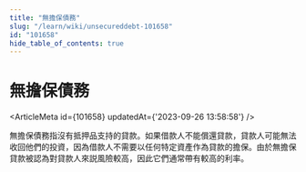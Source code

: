 ```yaml
---
title: "無擔保債務"
slug: "/learn/wiki/unsecureddebt-101658"
id: "101658"
hide_table_of_contents: true
---
```



# 無擔保債務

<ArticleMeta id={101658} updatedAt={'2023-09-26 13:58:58'} />
<div className='border-solid border-b border-t-0 my-4 border-[var(--ifm-color-gray-300)]' />

無擔保債務指沒有抵押品支持的貸款。如果借款人不能償還貸款，貸款人可能無法收回他們的投資，因為借款人不需要以任何特定資產作為貸款的擔保。由於無擔保貸款被認為對貸款人來説風險較高，因此它們通常帶有較高的利率。
